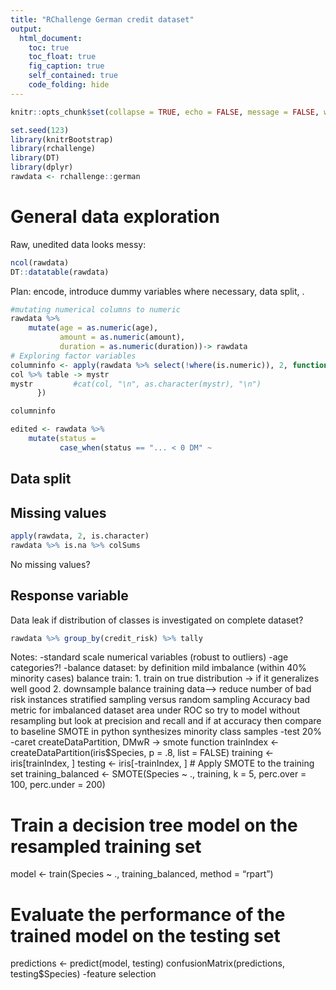 ```yaml
---
title: "RChallenge German credit dataset"
output:
  html_document:
    toc: true
    toc_float: true
    fig_caption: true
    self_contained: true
    code_folding: hide
---
```


```r
knitr::opts_chunk$set(collapse = TRUE, echo = FALSE, message = FALSE, warning = FALSE)
```


```r
set.seed(123)
library(knitrBootstrap)
library(rchallenge)
library(DT)
library(dplyr)
rawdata <- rchallenge::german
```

# General data exploration 

Raw, unedited data looks messy:

```r
ncol(rawdata)
DT::datatable(rawdata)
```

Plan: encode, introduce dummy variables where necessary, data split, .

```r
#mutating numerical columns to numeric  
rawdata %>% 
	mutate(age = as.numeric(age),
	       amount = as.numeric(amount),
	       duration = as.numeric(duration))-> rawdata
# Exploring factor variables
columninfo <- apply(rawdata %>% select(!where(is.numeric)), 2, function(col) {
col %>% table -> mystr
mystr	      #cat(col, "\n", as.character(mystr), "\n")
	  })

columninfo
```

```r
edited <- rawdata %>%
	mutate(status = 
	       case_when(status == "... < 0 DM" ~
```

## Data split


## Missing values

```r
apply(rawdata, 2, is.character)
rawdata %>% is.na %>% colSums
```

No missing values? 

## Response variable

Data leak if distribution of classes is investigated on complete dataset?

```r
rawdata %>% group_by(credit_risk) %>% tally
```

Notes:
-standard scale numerical variables (robust to outliers) 
-age categories?!
-balance dataset:
	by definition mild imbalance (within 40% minority cases)
	balance train:
	1. train on true distribution -> if it generalizes well good
	2. downsample balance training data--> reduce number of bad risk instances
	   stratified sampling versus random sampling
	   Accuracy bad metric for imbalanced dataset
	   area under ROC
	   so try to model without resampling but look at precision and recall and if at accuracy then compare to baseline
	SMOTE in python synthesizes minority class samples
-test 20%
-caret createDataPartition, DMwR -> smote function
trainIndex <- createDataPartition(iris$Species, p = .8, list = FALSE)
training <- iris[trainIndex, ]
testing <- iris[-trainIndex, ]
# Apply SMOTE to the training set
training_balanced <- SMOTE(Species ~ ., training, k = 5, perc.over = 100, perc.under = 200)

# Train a decision tree model on the resampled training set
model <- train(Species ~ ., training_balanced, method = "rpart")

# Evaluate the performance of the trained model on the testing set
predictions <- predict(model, testing)
confusionMatrix(predictions, testing$Species)
-feature selection
